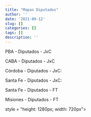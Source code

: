 ```yaml
---
title: "Mapas Diputados"
author: ''
date: '2021-09-12'
slug: []
categories: []
tags: []
description: ''
---
```


PBA - Diputados - JxC
```{=html}
<div class="flourish-embed flourish-map" data-src="visualisation/7245163"><script src="https://public.flourish.studio/resources/embed.js"></script></div>
```

CABA - Diputados - JxC
```{=html}
<div class="flourish-embed flourish-map" data-src="visualisation/7245376"><script src="https://public.flourish.studio/resources/embed.js"></script></div>
```

Córdoba - Diputados - JxC:
```{=html}
<div class="flourish-embed flourish-map" data-src="visualisation/7245422"><script src="https://public.flourish.studio/resources/embed.js"></script></div>
```


Santa Fe - Diputados - JxC:
```{=html}
<div class="flourish-embed flourish-map" data-src="visualisation/7245520"><script src="https://public.flourish.studio/resources/embed.js"></script></div>
```


Santa Fe - Diputados - FT
```{=html}
<div class="flourish-embed flourish-map" data-src="visualisation/7245587"><script src="https://public.flourish.studio/resources/embed.js"></script></div>
```

Misiones - Diputados - FT
```{=html}

<div class="flourish-embed flourish-map" data-src="visualisation/7245617"><script src="https://public.flourish.studio/resources/embed.js"></script>style = "height: 1280px; width: 720px"></div>
```